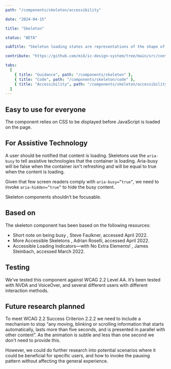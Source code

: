 ```yaml
---
path: "/components/skeleton/accessibility"

date: "2024-04-15"

title: "Skeleton"

status: "BETA"

subTitle: "Skeleton loading states are representations of the shape of content that help inform users that a specific type of component is loading."

contribute: "https://github.com/mi6/ic-design-system/tree/main/src/content/structured/components/skeleton"

tabs:
  [
    { title: "Guidance", path: "/components/skeleton" },
    { title: "Code", path: "/components/skeleton/code" },
    { title: "Accessibility", path: "/components/skeleton/accessibility" },
  ]
---
```


## Easy to use for everyone

The component relies on CSS to be displayed before JavaScript is loaded on the page.

## For Assistive Technology

A user should be notified that content is loading. Skeletons use the `aria-busy` to tell assistive technologies that the container is loading. Aria-busy will be false when the container isn't refreshing and will be equal to true when the content is loading.

Given that few screen readers comply with `aria-busy=”true”`, we need to invoke `aria-hidden=”true”` to hide the busy content.

Skeleton components shouldn’t be focusable.

## Based on

The skeleton component has been based on the following resources:

<ul>
  <li>
    <ic-link
      target="_blank"
      href="https://www.tpgi.com/short-note-on-being-busy/"
      rel="noreferrer noopener nofollow"
    >
      Short note on being busy
    </ic-link>
    , Steve Faulkner, accessed April 2022.
  </li>
  <li>
    <ic-link
      target="_blank"
      href="https://adrianroselli.com/2020/11/more-accessible-skeletons.html"
      rel="noreferrer noopener nofollow"
    >
      More Accessible Skeletons
    </ic-link>
    , Adrian Roselli, accessed April 2022.
  </li>
  <li>
    <ic-link
      target="_blank"
      href="https://dockyard.com/blog/2020/03/02/accessible-loading-indicatorswith-no-extra-elements"
      rel="noreferrer noopener nofollow"
    >
      Accessible Loading Indicators—with No Extra Elements!
    </ic-link>
    , James Steinbach, accessed March 2022.
  </li>
</ul>

## Testing

We’ve tested this component against WCAG 2.2 Level AA. It’s been tested with NVDA and VoiceOver, and several different users with different interaction methods.

## Future research planned

To meet WCAG 2.2 Success Criterion 2.2.2 we need to include a mechanism to stop “any moving, blinking or scrolling information that starts automatically, lasts more than five seconds, and is presented in parallel with other content”. As the animation is subtle and less than one second we don't need to provide this.

However, we could do further research into potential scenarios where it could be beneficial for specific users, and how to invoke the pausing pattern without affecting the general experience.
